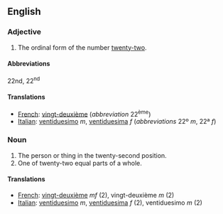 ==English==

===Adjective===

# The ordinal form of the number [[twenty-two]].

====Abbreviations====
22nd, 22<sup>nd</sup>

====Translations====

*[[French]]: [[vingt-deuxième]] (''abbreviation'' 22<sup>ème</sup>)
*[[Italian]]: [[ventiduesimo]] ''m'', [[ventiduesima]]  ''f'' (''abbreviations'' 22º ''m'', 22ª ''f'')

===Noun===

#The person or thing in the twenty-second position.
#One of twenty-two equal parts of a whole.

====Translations====

*[[French]]: [[vingt-deuxième]] ''mf'' (2), vingt-deuxième ''m'' (2)
*[[Italian]]: [[ventiduesimo]] ''m'', [[ventiduesima]] ''f'' (2), ventiduesimo ''m'' (2)
